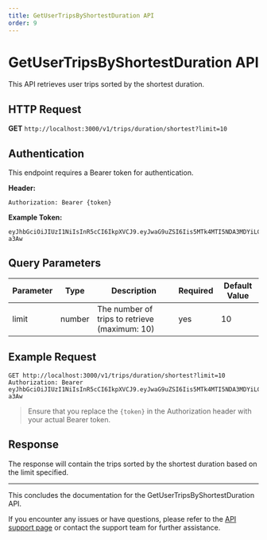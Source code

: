 ```yaml
---
title: GetUserTripsByShortestDuration API
order: 9
---
```


# GetUserTripsByShortestDuration API

This API retrieves user trips sorted by the shortest duration.

## HTTP Request

**GET** `http://localhost:3000/v1/trips/duration/shortest?limit=10`

## Authentication

This endpoint requires a Bearer token for authentication.

**Header:**

```plaintext
Authorization: Bearer {token}
```

**Example Token:**

```plaintext
eyJhbGciOiJIUzI1NiIsInR5cCI6IkpXVCJ9.eyJwaG9uZSI6Iis5MTk4MTI5NDA3MDYiLCJ1aWQiOiI1Z2VhcGdhcHhzIn0.yNyKfoOQouzSNDwp_5rJ9CAEMVJo5uqueJHNpG-a3Aw
```

## Query Parameters

| Parameter | Type  | Description                                   | Required | Default Value |
|-----------|-------|-----------------------------------------------|----------|---------------|
| limit     | number| The number of trips to retrieve (maximum: 10) | yes      | 10            |

## Example Request

```plaintext
GET http://localhost:3000/v1/trips/duration/shortest?limit=10
Authorization: Bearer eyJhbGciOiJIUzI1NiIsInR5cCI6IkpXVCJ9.eyJwaG9uZSI6Iis5MTk4MTI5NDA3MDYiLCJ1aWQiOiI1Z2VhcGdhcHhzIn0.yNyKfoOQouzSNDwp_5rJ9CAEMVJo5uqueJHNpG-a3Aw
```

> Ensure that you replace the `{token}` in the Authorization header with your actual Bearer token.

## Response

The response will contain the trips sorted by the shortest duration based on the limit specified.

---

This concludes the documentation for the GetUserTripsByShortestDuration API.

If you encounter any issues or have questions, please refer to the [API support page](#) or contact the support team for further assistance.